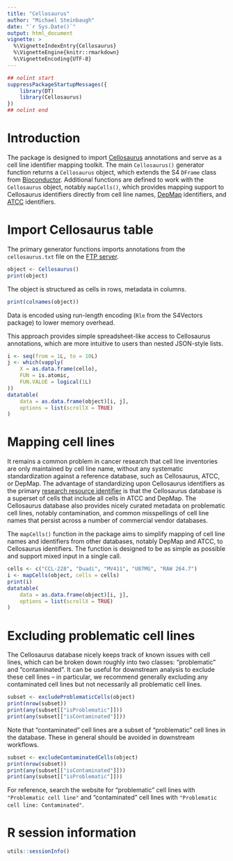 ```yaml
---
title: "Cellosaurus"
author: "Michael Steinbaugh"
date: "`r Sys.Date()`"
output: html_document
vignette: >
  %\VignetteIndexEntry{Cellosaurus}
  %\VignetteEngine{knitr::rmarkdown}
  %\VignetteEncoding{UTF-8}
---
```


```r
## nolint start
suppressPackageStartupMessages({
    library(DT)
    library(Cellosaurus)
})
## nolint end
```

# Introduction

The package is designed to import [Cellosaurus][] annotations and serve as a
cell line identifier mapping toolkit. The main `Cellosaurus()` generator
function returns a `Cellosaurus` object, which extends the S4 `DFrame` class
from [Bioconductor][]. Additional functions are defined to work with the
`Cellosaurus` object, notably `mapCells()`, which provides mapping support to
Cellosaurus identifiers directly from cell line names, [DepMap][] identifiers,
and [ATCC][] identifiers.

# Import Cellosaurus table

The primary generator functions imports annotations from the `cellosaurus.txt`
file on the [FTP server][].

```r
object <- Cellosaurus()
print(object)
```

The object is structured as cells in rows, metadata in columns.

```r
print(colnames(object))
```

Data is encoded using run-length encoding (`Rle` from the S4Vectors package) to
lower memory overhead. 

This approach provides simple spreadsheet-like access to Cellosaurus
annotations, which are more intuitive to users than nested JSON-style lists.

```r
i <- seq(from = 1L, to = 10L)
j <- which(vapply(
    X = as.data.frame(cello),
    FUN = is.atomic,
    FUN.VALUE = logical(1L)
))
datatable(
    data = as.data.frame(object)[i, j],
    options = list(scrollX = TRUE)
)
```

# Mapping cell lines

It remains a common problem in cancer research that cell line inventories are
only maintained by cell line name, without any systematic standardization
against a reference database, such as Cellosaurus, ATCC, or DepMap. The
advantage of standardizing upon Cellosaurus identifiers as the primary
[research resource identifier][rrid] is that the Cellosaurus database is
a superset of cells that include all cells in ATCC and DepMap. The Cellosaurus
database also provides nicely curated metadata on problematic cell lines,
notably contamination, and common misspellings of cell line names that persist
across a number of commercial vendor databases.

The `mapCells()` function in the package aims to simplify mapping of cell line
names and identifiers from other databases, notably DepMap and ATCC, to
Cellosaurus identifiers. The function is designed to be as simple as possible
and support mixed input in a single call.

```r
cells <- c("CCL-228", "Duadi", "MV411", "U87MG", "RAW 264.7")
i <- mapCells(object, cells = cells)
print(i)
datatable(
    data = as.data.frame(object)[i, j],
    options = list(scrollX = TRUE)
)
```

# Excluding problematic cell lines

The Cellosaurus database nicely keeps track of known issues with cell lines,
which can be broken down roughly into two classes: "problematic" and
"contaminated". It can be useful for downstream analysis to exclude these
cell lines -- in particular, we recommend generally excluding any contaminated
cell lines but not necessarily all problematic cell lines.

```r
subset <- excludeProblematicCells(object)
print(nrow(subset))
print(any(subset[["isProblematic"]]))
print(any(subset[["isContaminated"]]))
```

Note that "contaminated" cell lines are a subset of "problematic" cell lines in
the database. These in general should be avoided in downstream workflows.

```r
subset <- excludeContaminatedCells(object)
print(nrow(subset))
print(any(subset[["isContaminated"]]))
print(any(subset[["isProblematic"]]))
```

For reference, search the website for "problematic" cell lines with
`"Problematic cell line"` and "contaminated" cell lines with
`"Problematic cell line: Contaminated"`.

# R session information

```r
utils::sessionInfo()
```

[atcc]: https://www.atcc.org/ "American Type Culture Collection"
[bioconductor]: https://bioconductor.org/
[cellosaurus]: https://www.cellosaurus.org/
[depmap]: https://depmap.org/
[ftp server]: https://ftp.expasy.org/databases/cellosaurus/
[rrid]: https://www.rrids.org/ "Research Resource Identifier"
